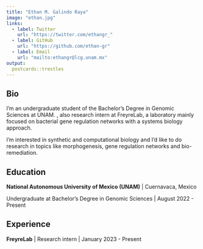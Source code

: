 ```yaml
---
title: "Ethan M. Galindo Raya"
image: "ethan.jpg"
links:
  - label: Twitter
    url: "https://twitter.com/ethangr_"
  - label: GitHub
    url: "https://github.com/ethan-gr"
  - label: Email
    url: "mailto:ethangr@lcg.unam.mx"
output:
  postcards::trestles
---
```

 
## Bio

I'm an undergraduate student of the Bachelor's Degree in Genomic Sciences at UNAM. , also research intern at FreyreLab, a laboratory mainly focused on bacterial 
gene regulation networks with a systems biology approach.

I'm interested in synthetic and computational biology and I'd like to do research 
in topics like morphogenesis, gene regulation networks and bio-remediation.

## Education

**National Autonomous University of Mexico (UNAM)** | Cuernavaca, Mexico

Undergraduate at Bachelor's Degree in Genomic Sciences | August 2022 - Present

## Experience

**FreyreLab** | Research intern | January 2023 - Present